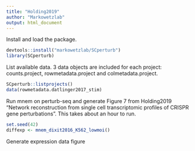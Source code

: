 ```yaml
---
title: "Holding2019"
author: "Markowetzlab"
output: html_document
---
```


Install and load the package.


```r
devtools::install("markowetzlab/SCperturb")
library(SCperturb)
```

List available data.  3 data objects are included for each project: counts.project, rowmetadata.project and colmetadata.project.

```r
SCperturb::listprojects()
data(rowmetadata.datlinger2017_stim)
```

Run mnem on perturb-seq and generate Figure 7 from Holding2019 "Network reconstruction from single cell transcriptomic profiles of CRISPR gene perturbations".  This takes about an hour to run. 

```r
set.seed(42)
diffexp <- mnem_dixit2016_K562_lowmoi()
```

Generate expression data figure 

```r

```

